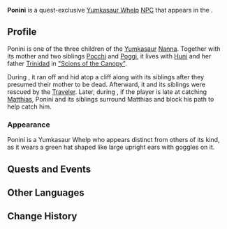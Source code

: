 {{Character Infobox
|type             = Quest NPC
|image            = NPC Ponini.png
|region           = Natlan
|location         = Natlan
|affiliation      = Scions of the Canopy

|mother           = Nanna
|sibling          = Pocchi
|sibling2         = Poggi

|voiceEN          = 
|voiceCN          = 
|voiceJP          = 
|voiceKR          = 

|group            = Yumkasaurus
|group2           = Saurians
}}
'''Ponini''' is a quest-exclusive [[Yumkasaur Whelp]] [[NPC]] that appears in the {{Quest|Yupanqui's Turnfire}}.

==Profile==
Ponini is one of the three children of the [[Yumkasaur]] [[Nanna]]. Together with its mother and two siblings [[Pocchi]] and [[Poggi]], it lives with [[Huni]] and her father [[Trinidad]] in [["Scions of the Canopy"]].

During {{Quest|A Mysterious Visitor From Huitztlan}}, it ran off and hid atop a cliff along with its siblings after they presumed their mother to be dead. Afterward, it and its siblings were rescued by the [[Traveler]]. Later, during {{Quest|I, Flame Bearer}}, if the player is late at catching [[Matthias]], Ponini and its siblings surround Matthias and block his path to help catch him.

===Appearance===
Ponini is a Yumkasaur Whelp who appears distinct from others of its kind, as it wears a green hat shaped like large upright ears with goggles on it.

==Quests and Events==
{{Quests and Events}}

==Other Languages==
{{Other Languages|default_hidden=1
|en      = Ponini
|zhs     = 波尼尼
|zhs_rm  = Bōníní
|zht     = 波尼尼
|zht_rm  = Bōníní
|ja      = ポニニ
|ja_rm   = Ponini
|ko      = 포니니
|es      = Ponini
|fr      = Ponini
|ru      = Понини
|th      = Ponini
|vi      = Ponini
|de      = Ponini
|id      = Ponini
|pt      = Ponini
|tr      = Ponini
|it      = Ponini
}}

==Change History==
{{Change History|5.0}}